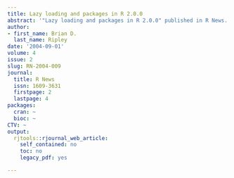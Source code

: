 ```yaml
---
title: Lazy loading and packages in R 2.0.0
abstract: '"Lazy loading and packages in R 2.0.0" published in R News.'
author:
- first_name: Brian D.
  last_name: Ripley
date: '2004-09-01'
volume: 4
issue: 2
slug: RN-2004-009
journal:
  title: R News
  issn: 1609-3631
  firstpage: 2
  lastpage: 4
packages:
  cran: ~
  bioc: ~
CTV: ~
output:
  rjtools::rjournal_web_article:
    self_contained: no
    toc: no
    legacy_pdf: yes

---
```

